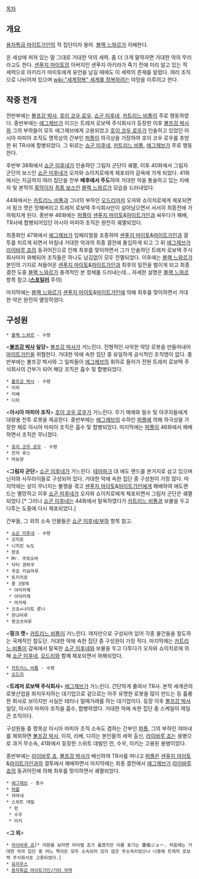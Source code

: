 [[목차]]
== 개요 ==
[[용자특급 마이트가인]]의 적 집단이자 용어. [[블랙 느와르]]가 지배한다.

온 세상에 퍼져 있는 말 그대로 거대한 악의 세력. 좀 더 크게 말하자면 거대한 악의 무리라고도 한다. [[센푸지 마이토]]의 아버지인 센푸지 아키라가 죽기 전에 미리 알고 있는 적 세력으로 아키라가 마이토에게 유언을 남길 때에도 이 세력의 존재를 알렸다. 여러 조직으로 나뉘어져 있으며 [[wiki:"세계정복" 세계를 정복]]하려는 야망을 이루려고 한다.

== 작중 전개 ==
전반부에는 [[볼프강 박사]], [[호이 코우 로우]], [[쇼군 미후네]], [[카트리느 비통]]이 주로 행동하였다. 중반부에는 [[에그제브]]가 이끄는 트레저 로보텍 주식회사가 등장한 이후 [[볼프강 박사]]와 그의 부하들이 모두 에그제브에게 고용되었고 [[호이 코우 로우]]가 인솔하고 있었던 아시아 마피아 조직도 명목상의 간부인 [[퍼플]]이 하극상을 가장하여 호이 코우 로우를 추방한 뒤 TR사에 합병되었다. 그 뒤로는 [[쇼군 미후네]], [[카트리느 비통]], [[에그제브]]가 주로 행동한다.

후반부 38화에서 [[쇼군 미후네]]가 인솔하던 그림자 군단이 궤멸, 이후 40화에서 그림자 군단의 보스인 [[쇼군 미후네]]가 오자와 쇼이치로에게 체포되어 감옥에 가게 되었다. 41화에서는 지금까지 여러 집단을 전부 '''배후에서 주도'''하여 거대한 악을 통솔하고 있는 지배자 및 본작의 [[흑막]]이자 [[최종 보스]]인 [[블랙 느와르]]가 모습을 드러내었다. 

44화에서는 [[카트리느 비통]]과 그녀의 부하인 [[오드리]]마저 오자와 쇼이치로에게 체포되면서 핑크 캣은 망해버리고 트레저 로보텍 주식회사만이 살아남으면서 서서히 최종전에 가까워지게 된다. 종반부 46화에는 [[퍼플]]이 [[센푸지 마이토]]&[[마이트가인]]과 싸우다가 패배, TR사에 합병되어있던 아시아 마피아 조직은 완전히 궤멸되었다.

최종화인 47화에서 [[에그제브]]가 임페리얼을 조종하여 [[센푸지 마이토]]&[[마이트가인]]과 결투를 치르게 되면서 마침내 거대한 악과의 최종 결전에 돌입하게 되고 그 뒤 [[에그제브]]가 [[라이바루 죠]]의 동귀어진으로 인해 최후를 맞이하면서 그가 인솔하던 트레저 로보텍 주식회사마저 와해되어 조직들은 하나도 남김없이 모두 전멸되었다. 이후에는 [[블랙 느와르]]가 본인의 기지로 쳐들어온 [[센푸지 마이토]]&[[마이트가인]]과 최후의 일전을 벌이게 되고 최종 결전 도중 [[블랙 느와르]]가 충격적인 본 정체를 드러내는데... 자세한 설명은 [[블랙 느와르]] 항목 참고.('''[[스포일러]]''' 주의)

마지막에는 [[블랙 느와르]]가 [[센푸지 마이토]]&[[마이트가인]]에 의해 최후를 맞이하면서 거대한 악은 완전히 멸망하었다.

== 구성원 ==
 * [[블랙 느와르]] - 수령

<'''[[볼프강 박사]] 일당'''>
[[볼프강 박사]]가 거느린다. 전형적인 사악한 악당 로봇을 만들어내어 [[마이트가인]]을 위협한다. 거대한 악에 속한 집단 중 유일하게 공식적인 조직명이 없다. 중반부에는 볼프강 박사와 그 일파들이 [[에그제브]]의 휘하로 들어가 전원 트레저 로보텍 주식회사의 간부가 되어 해당 조직은 흡수 및 합병되었다.

 * [[볼프강 박사]] - 수령
 * 이히
 * 리베
 * 디히

<'''아시아 마피아 조직'''>
[[호이 코우 로우]]가 거느린다. 무기 매매와 밀수 및 야쿠자들에게 대량용 전투 로봇을 제공한다. 중반부에는 [[에그제브]]의 수하인 [[퍼플]]에 의해 하극상을 가장한 채로 아시아 마피아 조직은 흡수 및 합병되었다. 마지막에는 [[퍼플]]이 46화에서 패배하면서 조직은 무너졌다.

 * [[호이 코우 로우]] - 수령
 * 친저 루스
 * 마보쟝

<'''그림자 군단'''>
[[쇼군 미후네]]가 거느린다. [[테마파크]] 대 에도 랜드를 본거지로 삼고 있으며 닌자와 사무라이들로 구성되어 있다. 거대한 악에 속한 집단 중 구성원이 가장 많다. 마지막에는 성이 무너지는 불행을 겪고 [[센푸지 마이토]]&[[마이트가인]]에게 패배하여 에도랜드는 멸망하고 이후 [[쇼군 미후네]]가 오자와 쇼이치로에게 체포되면서 그림자 군단은 궤멸되었다.[* 그러나 [[쇼군 미후네]]는 44화에서 탈옥하였다가 [[카트리느 비통]]과 보물을 두고 다투는 도중에 다시 체포되었다.]

간부들, 그 외의 소속 인물들은 [[쇼군 미후네/부하]] 항목 참고.

 * [[쇼군 미후네]] - 수령
 * 코지로
 * 니치린 뉴도
 * 한죠
 * Mr. 쿠로오비
 * 닥터 겐파쿠
 * 쿠죠 키요마루
 * 토키치로
 * 풍 3형제
  * 야미카제
  * 아야카제
  * 마카제
 * 코쵸=나이토 룬나
 * 한냐마루
 * 햣코츠마루 

<'''핑크 캣'''>
[[카트리느 비통]]이 거느린다. 여자만으로 구성되어 있어 각종 물건들을 절도하는 국제적인 절도단. 거대한 악에 속한 집단 중 구성원이 가장 적다. 마지막에는 [[카트리느 비통]]이 감옥에서 탈옥한 [[쇼군 미후네]]와 보물을 두고 다투다가 오자와 쇼이치로에 의해 [[쇼군 미후네]], [[오드리]]와 함께 체포되면서 와해되었다.

 * [[카트리느 비통]] - 수령
 * [[오드리]]

<'''트레저 로보텍 주식회사'''>
[[에그제브]]가 거느린다. 간단하게 줄여서 TR사. 본작 세계관의 로봇산업을 좌지우지하는 대기업으로 겉으로는 아주 유명한 로봇을 많이 만드는 등 훌륭한 회사로 보이지만 사실은 테러나 밀매거래를 하는 대기업이다. 등장 이후 [[볼프강 박사]] 일당, 아시아 마피아 조직을 흡수, 합병하였다. 거대한 악에 속한 집단 중 스케일이 제일 큰 조직이다.

구성원들 중 명목상 아시아 마피아 조직 소속도 겸하는 간부인 [[퍼플]], 그의 부하인 쟈마네를 제외하면 [[볼프강 박사]], 이히, 리베, 디히는 본인들의 세력 출신, [[라이바루 죠]]는 용병으로 과거 무소속, 41화에서 등장한 스위트 데빌인 란, 수우, 미키는 고용된 용병이었다.

종반부에는 [[라이바루 죠]], [[볼프강 박사]]가 배신하여 TR사를 떠나고 [[퍼플]]은 [[센푸지 마이토]]&[[마이트가인]]과의 결투에서 패배하면서 마지막에는 최종 결전에서 [[에그제브]]가 [[라이바루 죠]]의 동귀어진에 의해 최후를 맞이하면서 궤멸되었다.

 * [[에그제브]] - 총수
 * [[퍼플]]
 * 쟈마네
 * 스위트 데빌
  * 란
  * 수우
  * 미키

<'''그 외'''>
 * [[라이바루 죠]][* 어원을 보자면 라이벌 죠가 옳겠지만 이름 표기는 雷張ジョー. 처음에는 거대한 악의 집단 중 어느 쪽이든 모두 소속되어 있지 않은 무소속이었으나 나중에 트레저 로보텍 주식회사로 고용되었다.]
 * [[유리우스]]
 * [[용자특급 마이트가인/기타 악역]]

